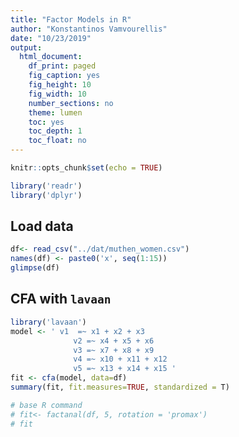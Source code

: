 ```yaml
---
title: "Factor Models in R"
author: "Konstantinos Vamvourellis"
date: "10/23/2019"
output:
  html_document:
    df_print: paged
    fig_caption: yes
    fig_height: 10
    fig_width: 10
    number_sections: no
    theme: lumen
    toc: yes
    toc_depth: 1
    toc_float: no
---
```


```r
knitr::opts_chunk$set(echo = TRUE)
```


```r
library('readr')
library('dplyr')
```
## Load data

```r
df<- read_csv("../dat/muthen_women.csv")
names(df) <- paste0('x', seq(1:15))
glimpse(df)
```

## CFA with `lavaan`

```r
library('lavaan')
model <- ' v1  =~ x1 + x2 + x3 
              v2 =~ x4 + x5 + x6
              v3 =~ x7 + x8 + x9 
              v4 =~ x10 + x11 + x12 
              v5 =~ x13 + x14 + x15 '
fit <- cfa(model, data=df)
summary(fit, fit.measures=TRUE, standardized = T)
```


```r
# base R command
# fit<- factanal(df, 5, rotation = 'promax')
# fit
```

